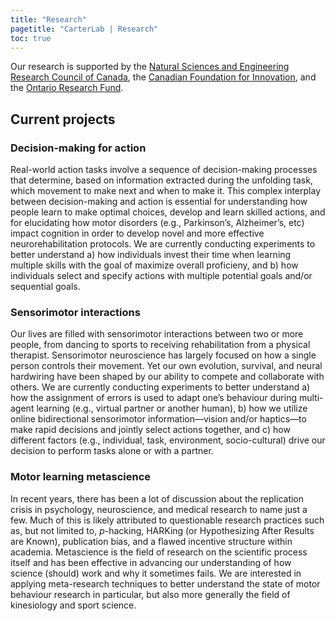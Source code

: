 ```yaml
---
title: "Research"
pagetitle: "CarterLab | Research"
toc: true
---
```


Our research is supported by the [Natural Sciences and Engineering Research Council of Canada](https://www.nserc-crsng.gc.ca/), the [Canadian Foundation for Innovation](https://www.innovation.ca/), and the [Ontario Research Fund](https://www.ontario.ca/page/ontario-research-fund-research-infrastructure).

## Current projects

### Decision-making for action

Real-world action tasks involve a sequence of decision-making processes that determine, based on information extracted during the unfolding task, which movement to make next and when to make it. This complex interplay between decision-making and action is essential for understanding how people learn to make optimal choices, develop and learn skilled actions, and for elucidating how motor disorders (e.g., Parkinson's, Alzheimer's, etc) impact cognition in order to develop novel and more effective neurorehabilitation protocols. We are currently conducting experiments to better understand a) how individuals invest their time when learning multiple skills with the goal of maximize overall proficieny, and b) how individuals select and specify actions with multiple potential goals and/or sequential goals.

### Sensorimotor interactions

Our lives are filled with sensorimotor interactions between two or more people, from dancing to sports to receiving rehabilitation from a physical therapist. Sensorimotor neuroscience has largely focused on how a single person controls their movement. Yet our own evolution, survival, and neural hardwiring have been shaped by our ability to compete and collaborate with others. We are currently conducting experiments to better understand a) how the assignment of errors is used to adapt one's behaviour during multi-agent learning (e.g., virtual partner or another human), b) how we utilize online bidirectional sensorimotor information---vision and/or haptics---to make rapid decisions and jointly select actions together, and c) how different factors (e.g., individual, task, environment, socio-cultural) drive our decision to perform tasks alone or with a partner.

### Motor learning metascience

In recent years, there has been a lot of discussion about the replication crisis in psychology, neuroscience, and medical research to name just a few. Much of this is likely attributed to questionable research practices such as, but not limited to, *p*-hacking, HARKing (or Hypothesizing After Results are Known), publication bias, and a flawed incentive structure within academia. Metascience is the field of research on the scientific process itself and has been effective in advancing our understanding of how science (should) work and why it sometimes fails. We are interested in applying meta-research techniques to better understand the state of motor behaviour research in particular, but also more generally the field of kinesiology and sport science.

<!-- ### Many motor labs -->


<!-- ### Aging, disease, and motor control and learning -->

<!-- Although motor performance tends to decline as we age, our capacity to learn new skills remains intact. The significance of our ability to perform skilled actions and activities of daily living across the lifespan is exemplified by the many cases of individuals living with a neurological disease (e.g., Alzheimer’s, Parkinson’s) or stroke. These individuals experience long-term movement-related and cognitive deficits that can greatly reduce their functional independence and quality of life. We are interested in identifying the practice factors the supporting motor learning in healthy aging populations, as well as those that can help maintain functional independence in individuals living with mild cognitive impairment and/or Alzheimer’s disease. -->
